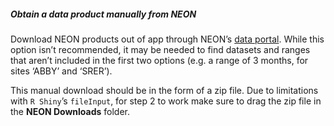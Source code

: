 ##### Obtain a data product manually from NEON

Download NEON products out of app through NEON's [data portal](http://data.neonscience.org/static/browse.html). While this option isn't recommended, it may be needed to find datasets and ranges that aren't included in the first two options (e.g. a range of 3 months, for sites 'ABBY' and 'SRER').

This manual download should be in the form of a zip file. Due to limitations with `R Shiny`'s `fileInput`, for step 2 to work make sure to drag the zip file in the **NEON Downloads** folder.

